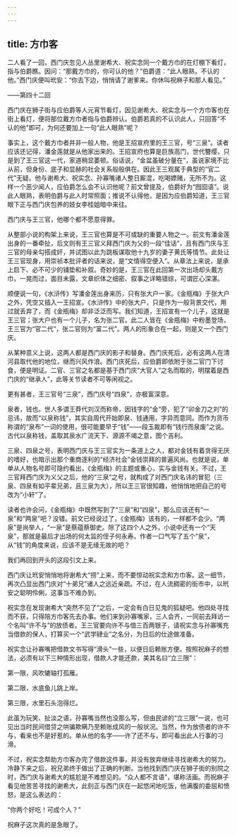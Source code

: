 ```yaml
---
---
---
```

title: 方巾客
---




二人看了一回，西门庆忽见人丛里谢希大、祝实念同一个戴方巾的在灯棚下看灯，指与伯爵瞧。因问：“那戴方巾的，你可认的他？”伯爵道：“此人眼熟，不认的他。”西门庆便叫玳安：“你去下边，悄悄请了谢爹来。你休叫祝麻子和那人看见。”

——第四十二回

西门庆在狮子街与应伯爵等人元宵节看灯，因见谢希大、祝实念与一个方巾客也在街上看灯，便将那位戴方巾者指与伯爵辨认。伯爵若真的不认识此人，只回答“不认的他”即可，为何还要加上一句“此人眼熟”呢？

事实上，这个戴方巾者并非一般人物，他是王招宣府里的王三官，号“三泉”。读者应该还记得，潘金莲就是从他家出来的。王招宣府也算是巨族高门，世代簪缨，只是到了王三官这一代，家道稍显萎顿。俗话说，“金盆虽破分量在”，虽说家境不比从前，但身份、底子和显赫的社会关系般般俱在。因此王三观属于典型的“官二代”无疑。他与谢希大、祝实念、孙寡嘴诸人整日厮混，吃喝嫖赌，无所不为。这样一个恶少闻人，应伯爵怎么会不认识他呢？前文曾提及，伯爵好为“囫囵语”。说此人眼熟，表明伯爵与此人时常照面；推说不认得他，是因为应伯爵知道，王三官眼下正与西门庆包养的妓女李桂姐暗中来往。

西门庆与王三官，他哪个都不愿意得罪。

从整部小说的构架上来说，王三官也算是不可或缺的重要人物之一。前文有潘金莲出身的一番牵扯，后文则有王三官义拜西门庆为父的一段“佳话”，且有西门庆与王三官的母亲勾搭成奸，并试图以此为跳板谋取他十九岁的妻子黄氏等情节。此处让王三官现身，用崇祯本批评者的话来说，是“文情得空便入”。从章法上来说，是承上启下、必不可少的铺垫和补叙。奇妙的是，王三官在此回第一次出场却头戴方巾，一晃而过，面目未露，文章织体之细密、叙事之详略错综，可谓匠心深湛。

顺便说一句，《水浒传》写潘金莲出身来历，只有张大户一家。《金瓶梅》于张大户之外，凭空又插入一王招宣。《水浒传》中的张大户，只是作为一般背景交代，用过就丢弃了，而《金瓶梅》却非泛泛而写。我们知道，王招宣有一个儿子，这就是王三官；张大户也有一个儿子，名为张二官。此二人皆在《金瓶梅》中粉墨登场，王三官为“官二代”，张二官则为“富二代”。两人的形象合在一起，则是又一个西门庆。

从某种意义上说，这两人都是西门庆的影子和替身。西门庆死后，必有这两人在清河县取代他的地位，继而兴风作浪。西门庆死后，应伯爵即依附于张二官门下讨食，便是明证。二官、三官之名都是基于西门庆“大官人”之名而取的，明摆着是西门庆的“继承人”，此等关节读者不可等闲视之。

更有甚者，王三官号“三泉”，西门庆号“四泉”，亦极富深意。

泉者，钱也。世人多谓王莽代刘汉而称帝，因钱字的“金”旁，犯了“卯金刀之刘”的忌讳，故而“以泉称钱”，其实自周代开始即泉、钱通用，字异而意同。而作为货币称谓的“泉布”一词的使用，很可能要早于“钱”——段玉裁即有“钱行而泉废”之说。古代以泉称钱，盖取其泉水广流天下、源源不竭之意，图个吉利。

三泉、四泉之号，表明西门庆与王三官实为一条道上之人，都对金钱有着贪得无厌的嗜好，也暗示出那个重商逐利的“经济社会”金钱崇拜的普遍风尚。也就是说，单单从人物名号即可隐约看出，《金瓶梅》的主题或重心，实与金钱有关。不过，王三官拜西门庆为义父之后，他的“三泉”之号，就构成了对西门庆名讳的冒犯（三泉、四泉有如平辈兄弟，且三泉为大），所以王三官很知趣，他悄悄地把自己的号改为“小轩”了。

读者也许会问，《金瓶梅》中既然写到了“三泉”和“四泉”，那么应该还有“一泉”和“两泉”吧？没错。前文已经说过了，《金瓶梅》该有的，一样都不会少。“两泉”是尚举人，“一泉”是蔡蕴蔡御史。除了这四个人之外，小说中还有一个“天泉”，那就是最后才出场的何太监的侄子何永寿。作者一口气写了五个“泉”，从“钱”的角度来说，应该不是无缘无故的吧？

我们再回到开头的这段引文上来。

西门庆让玳安悄悄地将谢希大“捞”上来，而不要惊动祝实念和方巾客。这一细节，再次凸显出西门庆对“十弟兄”诸人之远近亲疏。不过，在人流稠密的街市中，以玳安之聪明伶俐，这事当不难办到。

祝实念在发现谢希大“突然不见了”之后，一定会有白日见鬼的狐疑吧。他四处寻找而不获，只得陪方巾客先去办事。他们来到孙寡嘴家，三人会齐，一同前去拜访一个名叫“许不与”的放债者。王三官要向许不与借三百两银子，请祝实念与孙寡嘴充当借款的保人，打算买一个“武学肄业”之名分，为日后的仕途做准备。

祝实念让孙寡嘴把借款文书写得“滑头”一些，以便日后赖账方便。按照祝麻子的想法，必须有以下三种情形出现，借款人才能还款，美其名曰“立三限”：

第一限，风吹辘轴打孤雁。

第二限，水底鱼儿跳上岸。

第三限，水里石头泡得烂。

此虽为玩笑、扯淡之语，孙寡嘴当然也没那么写，但由民谚的“立三限”一说，也可见出当时民间借贷之哄骗欺瞒乃至赖账成风的一般状况。当然，作为放债者的许不与，看来也不是好惹的。单从他的名字——许了还不与，即可看出此人行事的刁滑。

不过，祝实念帮助方巾客办完了借款这件事，并没有放弃继续寻找谢希大的努力。冷静下来之后，祝兄弟终于做出了正确的判断。当他找到西门庆在狮子街的别院之时，西门庆与谢希大的尴尬是不难想见的。“众人都不言语”，堪称活画。而祝麻子看见他苦苦寻找的谢希大，此刻正与西门庆在一起悠闲地吃饭，他满腹的委屈和愤怒，是这么表达的：

“你两个好吃！可成个人？”

祝麻子这次真的是急眼了。